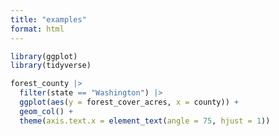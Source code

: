 ```yaml
---
title: "examples"
format: html
---
```


```r

library(ggplot)
library(tidyverse)

forest_county |>
  filter(state == "Washington") |>
  ggplot(aes(y = forest_cover_acres, x = county)) +
  geom_col() +
  theme(axis.text.x = element_text(angle = 75, hjust = 1))
```

